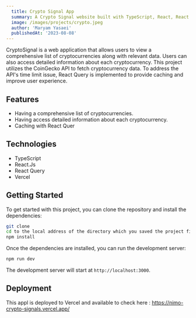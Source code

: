 ```yaml
---
  title: Crypto Signal App
  summary: A Crypto Signal website built with TypeScript, React, React Query and Vite.
  image: /images/projects/crypto.jpeg
  author: 'Maryam Yasaei'
  publishedAt: '2023-08-08'
---
```


CryptoSignal is a web application that allows users to view a comprehensive list of cryptocurrencies along with relevant data. Users can also access detailed information about each cryptocurrency. This project utilizes the CoinGecko API to fetch cryptocurrency data. To address the API's time limit issue, React Query is implemented to provide caching and improve user experience.

## Features

- Having a comprehensive list of cryptocurrencies.
- Having access detailed information about each cryptocurrency.
- Caching with React Quer

## Technologies

- TypeScript
- React.Js
- React Query
- Vercel

## Getting Started

To get started with this project, you can clone the repository and install the
dependencies:

```bash
git clone
cd to the local address of the directory which you saved the project files.
npm install
```

Once the dependencies are installed, you can run the development server:

```bash
npm run dev
```

The development server will start at `http://localhost:3000`.

## Deployment

This appl is deployed to Vercel and available to check here : https://nimo-crypto-signals.vercel.app/
